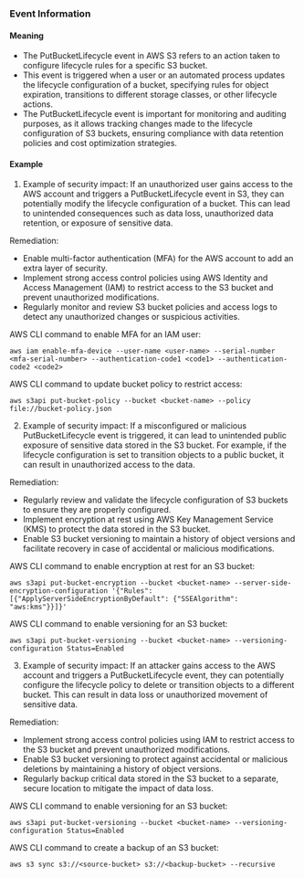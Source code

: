 
### Event Information

#### Meaning

- The PutBucketLifecycle event in AWS S3 refers to an action taken to configure lifecycle rules for a specific S3 bucket.
- This event is triggered when a user or an automated process updates the lifecycle configuration of a bucket, specifying rules for object expiration, transitions to different storage classes, or other lifecycle actions.
- The PutBucketLifecycle event is important for monitoring and auditing purposes, as it allows tracking changes made to the lifecycle configuration of S3 buckets, ensuring compliance with data retention policies and cost optimization strategies.

#### Example

1. Example of security impact: If an unauthorized user gains access to the AWS account and triggers a PutBucketLifecycle event in S3, they can potentially modify the lifecycle configuration of a bucket. This can lead to unintended consequences such as data loss, unauthorized data retention, or exposure of sensitive data.

Remediation:
- Enable multi-factor authentication (MFA) for the AWS account to add an extra layer of security.
- Implement strong access control policies using AWS Identity and Access Management (IAM) to restrict access to the S3 bucket and prevent unauthorized modifications.
- Regularly monitor and review S3 bucket policies and access logs to detect any unauthorized changes or suspicious activities.

AWS CLI command to enable MFA for an IAM user:
```
aws iam enable-mfa-device --user-name <user-name> --serial-number <mfa-serial-number> --authentication-code1 <code1> --authentication-code2 <code2>
```

AWS CLI command to update bucket policy to restrict access:
```
aws s3api put-bucket-policy --bucket <bucket-name> --policy file://bucket-policy.json
```

2. Example of security impact: If a misconfigured or malicious PutBucketLifecycle event is triggered, it can lead to unintended public exposure of sensitive data stored in the S3 bucket. For example, if the lifecycle configuration is set to transition objects to a public bucket, it can result in unauthorized access to the data.

Remediation:
- Regularly review and validate the lifecycle configuration of S3 buckets to ensure they are properly configured.
- Implement encryption at rest using AWS Key Management Service (KMS) to protect the data stored in the S3 bucket.
- Enable S3 bucket versioning to maintain a history of object versions and facilitate recovery in case of accidental or malicious modifications.

AWS CLI command to enable encryption at rest for an S3 bucket:
```
aws s3api put-bucket-encryption --bucket <bucket-name> --server-side-encryption-configuration '{"Rules": [{"ApplyServerSideEncryptionByDefault": {"SSEAlgorithm": "aws:kms"}}]}'
```

AWS CLI command to enable versioning for an S3 bucket:
```
aws s3api put-bucket-versioning --bucket <bucket-name> --versioning-configuration Status=Enabled
```

3. Example of security impact: If an attacker gains access to the AWS account and triggers a PutBucketLifecycle event, they can potentially configure the lifecycle policy to delete or transition objects to a different bucket. This can result in data loss or unauthorized movement of sensitive data.

Remediation:
- Implement strong access control policies using IAM to restrict access to the S3 bucket and prevent unauthorized modifications.
- Enable S3 bucket versioning to protect against accidental or malicious deletions by maintaining a history of object versions.
- Regularly backup critical data stored in the S3 bucket to a separate, secure location to mitigate the impact of data loss.

AWS CLI command to enable versioning for an S3 bucket:
```
aws s3api put-bucket-versioning --bucket <bucket-name> --versioning-configuration Status=Enabled
```

AWS CLI command to create a backup of an S3 bucket:
```
aws s3 sync s3://<source-bucket> s3://<backup-bucket> --recursive
```

